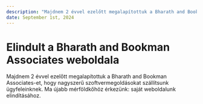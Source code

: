 ```yaml
---
description: "Majdnem 2 évvel ezelőtt megalapítottuk a Bharath and Bookman Associates-et, hogy nagyszerű szoftvermegoldásokat szállítsunk ügyfeleinknek. Ma újabb mérföldkőhöz érkezünk: saját weboldalunk elindításához."
date: September 1st, 2024
---
```



# Elindult a Bharath and Bookman Associates weboldala

<Authors date="September 1st, 2024">
  <Author name="Bharath and Bookman Associates" link="https://twitter.com/gcsecsey" />
</Authors>

Majdnem 2 évvel ezelőtt megalapítottuk a Bharath and Bookman Associates-et, hogy nagyszerű szoftvermegoldásokat szállítsunk ügyfeleinknek. Ma újabb mérföldkőhöz érkezünk: saját weboldalunk elindításához.
